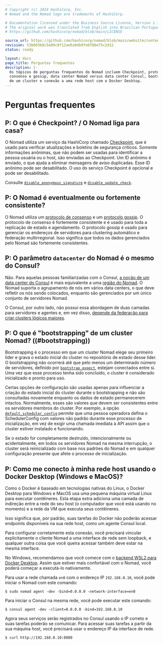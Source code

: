 ```yaml
---
# Copyright (c) 2024 HashiCorp, Inc.
# Nomad and the Nomad logo are trademarks of HashiCorp.

# Documentation licensed under the Business Source License, Version 1.1.
# The original work was translated from English into Brazilian Portuguese.
# https://github.com/hashicorp/nomad/blob/main/LICENSE

source_url: https://github.com/hashicorp/nomad/blob/main/website/content/docs/faq.mdx
revision: 53b083b8c5e09c8f12ae6a9db9fe6f88e75c2d12
status: ready

layout: docs
page_title: Perguntas frequentes
description: |-
  Os tópicos de perguntas frequentes do Nomad incluem Checkpoint, protocolos de
  consenso e gossip, data center Nomad versus data center Consul, bootstrapping
  de um cluster e conexão a uma rede host com o Docker Desktop.
---
```


# Perguntas frequentes

## P: O que é Checkpoint? / O Nomad liga para casa?

O Nomad utiliza um serviço da HashiCorp chamado
[Checkpoint](https://checkpoint.hashicorp.com), que é usado para verificar
atualizações e boletins de segurança críticos.
Somente informações anônimas, que não podem ser usadas para identificar a pessoa
usuária ou o host, são enviadas ao Checkpoint.
Um ID anônimo é enviado, o que ajuda a eliminar mensagens de aviso duplicadas.
Esse ID anônimo pode ser desabilitado.
O uso do serviço Checkpoint é opcional e pode ser desabilitado.

Consulte
[`disable_anonymous_signature`](/nomad/docs/configuration#disable_anonymous_signature)
e [`disable_update_check`](/nomad/docs/configuration#disable_update_check).

## P: O Nomad é eventualmente ou fortemente consistente?

O Nomad utiliza um
[protocolo de consenso](/nomad/docs/architecture/cluster/consensus) e um
[protocolo gossip](/nomad/docs/architecture/security/gossip).
O protocolo de consenso é fortemente consistente e é usado para toda a
replicação de estado e agendamento.
O protocolo gossip é usado para gerenciar os endereços de servidores para
clustering automático e federação multirregional.
Isso significa que todos os dados gerenciados pelo Nomad são fortemente
consistentes.

## P: O parâmetro `datacenter` do Nomad é o mesmo do Consul?

Não.
Para aquelas pessoas familiarizadas com o Consul,
[a noção de um data center do Consul][consul_dc] é mais equivalente a uma
[região do Nomad][nomad_region].
O Nomad suporta o agrupamento de nós em vários data centers, o que deve refletir
os nós sendo colocados, enquanto são gerenciados por um único conjunto de
servidores Nomad.

O Consul, por outro lado, não possui essa abordagem de duas camadas para
servidores e agentes e, em vez disso,
[depende da federação para criar clusters lógicos maiores][consul_fed].

## P: O que é "bootstrapping" de um cluster Nomad? ((#bootstrapping))

Bootstrapping é o processo em que um cluster Nomad elege seu primeiro líder e
grava o estado inicial do cluster no repositório de estado desse líder.
O bootstrapping não ocorrerá até que pelo menos um determinado número de
servidores, definido por [`bootstrap_expect`], estejam conectados entre si.
Uma vez que esse processo tenha sido concluído, o cluster é considerado
inicializado e pronto para uso.

Certas opções de configuração são usadas apenas para influenciar a criação do
estado inicial do cluster durante o bootstrapping e não são consultadas
novamente enquanto os dados de estado permanecerem intactos.
Normalmente, esses são valores que devem ser consistentes entre os servidores
membros do cluster.
Por exemplo, a opção [`default_scheduler_config`] permite que uma pessoa
operadora defina o SchedulerConfig com valores não padrão durante esse processo
de inicialização, em vez de exigir uma chamada imediata à API assim que o
cluster estiver instalado e funcionando.

Se o estado for completamente destruído, intencionalmente ou acidentalmente, em
todos os servidores Nomad na mesma interrupção, o cluster será reinicializado
com base nos padrões do Nomad e em qualquer configuração presente que afete o
processo de inicialização.

## P: Como me conecto à minha rede host usando o Docker Desktop (Windows e MacOS)?

Como o Docker é baseado em tecnologias nativas do Linux, o Docker Desktop para
Windows e MacOS usa uma pequena máquina virtual Linux para executar contêineres.
Esta etapa extra adiciona uma camada de indireção entre a rede do seu host (o
computador que você está usando no momento) e a rede da VM que executa seus
contêineres.

Isso significa que, por padrão, suas tarefas do Docker não poderão acessar
endpoints disponíveis na sua rede host, como um agente Consul local.

Para configurar corretamente esta conexão, você precisará vincular
explicitamente o cliente Nomad a uma interface de rede sem loopback, e qualquer
outra coisa que você queira acessar também deve estar na mesma interface.

No Windows, recomendamos que você comece com o
[backend WSL2 para Docker Desktop][wsl2-docker].
Assim que estiver mais confortável com o Nomad, você poderá começar a executá-lo
nativamente.

Para usar a rede chamada `en0` com o endereço IP `192.168.0.10`, você pode
iniciar o Nomad com este comando:

```shell-session
$ sudo nomad agent -dev -bind=0.0.0.0 -network-interface=en0
```

Para iniciar o Consul na mesma rede, você pode executar este comando:

```shell-session
$ consul agent -dev -client=0.0.0.0 -bind=192.168.0.10
```

Agora seus serviços serão registrados no Consul usando o IP correto e suas
tarefas poderão se comunicar.
Para acessar suas tarefas a partir da sua máquina host, você precisará usar o
endereço IP da interface de rede.

```shell-session
$ curl http://192.168.0.10:8080
```

[consul_dc]: /consul/docs/agent/config/config-files#datacenter
[consul_fed]: /consul/tutorials/networking/federation-gossip-wan
[nomad_region]: /nomad/docs/configuration#datacenter
[`bootstrap_expect`]: /nomad/docs/configuration/server#bootstrap_expect
[`default_scheduler_config`]: /nomad/docs/configuration/server#default_scheduler_config
[wsl2-docker]: https://docs.docker.com/docker-for-windows/wsl/
